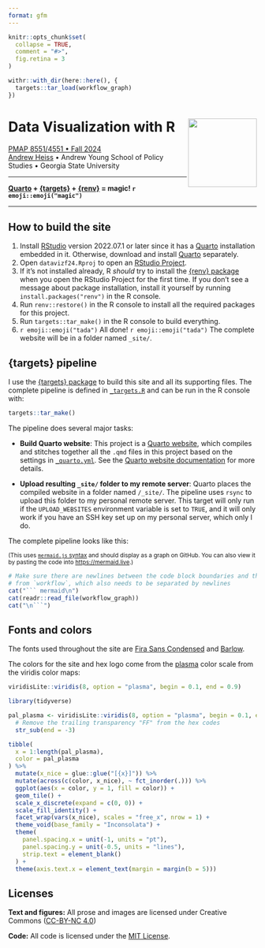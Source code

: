 ```yaml
---
format: gfm
---
```


<!-- README.md is generated from README.qmd. Please edit that file -->

```r
knitr::opts_chunk$set(
  collapse = TRUE,
  comment = "#>",
  fig.retina = 3
)

withr::with_dir(here::here(), {
  targets::tar_load(workflow_graph)
})
```

# Data Visualization with R <a href='https://datavizf24.classes.andrewheiss.com/'><img src='files/favicon-512.png' align="right" height="139" /></a>

[PMAP 8551/4551 • Fall 2024](https://datavizf24.classes.andrewheiss.com/)  
[Andrew Heiss](https://www.andrewheiss.com/) • Andrew Young School of Policy Studies • Georgia State University

---

**[Quarto](https://quarto.org/) + [{targets}](https://docs.ropensci.org/targets/) + [{renv}](https://rstudio.github.io/renv/) = magic! `r emoji::emoji("magic")`**

---

## How to build the site

1. Install [RStudio](https://www.rstudio.com/products/rstudio/download/#download) version 2022.07.1 or later since it has a [Quarto](https://quarto.org/) installation embedded in it. Otherwise, download and install [Quarto](https://quarto.org/) separately.
2. Open `datavizf24.Rproj` to open an [RStudio Project](https://r4ds.had.co.nz/workflow-projects.html).
3. If it's not installed already, R *should* try to install the [{renv} package](https://rstudio.github.io/renv/) when you open the RStudio Project for the first time. If you don't see a message about package installation, install it yourself by running `install.packages("renv")` in the R console.
4. Run `renv::restore()` in the R console to install all the required packages for this project.
5. Run `targets::tar_make()` in the R console to build everything.
6. `r emoji::emoji("tada")` All done! `r emoji::emoji("tada")` The complete website will be in a folder named `_site/`.


## {targets} pipeline

I use the [{targets} package](https://docs.ropensci.org/targets/) to build this site and all its supporting files. The complete pipeline is defined in [`_targets.R`](_targets.R) and can be run in the R console with:

```r
targets::tar_make()
```

The pipeline does several major tasks:

- **Build Quarto website**: This project is a [Quarto website](https://quarto.org/docs/websites/), which compiles and stitches together all the `.qmd` files in this project based on the settings in [`_quarto.yml`](_quarto.yml). See the [Quarto website documentation](https://quarto.org/docs/websites/) for more details.

- **Upload resulting `_site/` folder to my remote server**: Quarto places the compiled website in a folder named `/_site/`. The pipeline uses `rsync` to upload this folder to my personal remote server. This target will only run if the `UPLOAD_WEBSITES` environment variable is set to `TRUE`, and it will only work if you have an SSH key set up on my personal server, which only I do.

The complete pipeline looks like this:

<small>(This uses [`mermaid.js` syntax](https://mermaid-js.github.io/mermaid/) and should display as a graph on GitHub. You can also view it by pasting the code into <https://mermaid.live>.)</small>

```r
# Make sure there are newlines between the code block boundaries and the output
# from `workflow`, which also needs to be separated by newlines
cat("``` mermaid\n")
cat(readr::read_file(workflow_graph))
cat("\n```")
```


## Fonts and colors

The fonts used throughout the site are [Fira Sans Condensed](https://fonts.google.com/specimen/Fira+Sans+Condensed) and [Barlow](https://fonts.google.com/specimen/Barlow).

The colors for the site and hex logo come from the [plasma](https://cran.r-project.org/web/packages/viridis/vignettes/intro-to-viridis.html#the-color-scales) color scale from the viridis color maps:

```r
viridisLite::viridis(8, option = "plasma", begin = 0.1, end = 0.9)
```

```r
library(tidyverse)

pal_plasma <- viridisLite::viridis(8, option = "plasma", begin = 0.1, end = 0.9) %>% 
  # Remove the trailing transparency "FF" from the hex codes
  str_sub(end = -3)

tibble(
  x = 1:length(pal_plasma),
  color = pal_plasma
) %>%
  mutate(x_nice = glue::glue("[{x}]")) %>%
  mutate(across(c(color, x_nice), ~ fct_inorder(.))) %>%
  ggplot(aes(x = color, y = 1, fill = color)) +
  geom_tile() +
  scale_x_discrete(expand = c(0, 0)) +
  scale_fill_identity() +
  facet_wrap(vars(x_nice), scales = "free_x", nrow = 1) +
  theme_void(base_family = "Inconsolata") +
  theme(
    panel.spacing.x = unit(-1, units = "pt"),
    panel.spacing.y = unit(-0.5, units = "lines"),
    strip.text = element_blank()
  ) +
  theme(axis.text.x = element_text(margin = margin(b = 5)))
```


## Licenses

**Text and figures:** All prose and images are licensed under Creative Commons ([CC-BY-NC 4.0](https://creativecommons.org/licenses/by-nc/4.0/))

**Code:** All code is licensed under the [MIT License](LICENSE.md).
